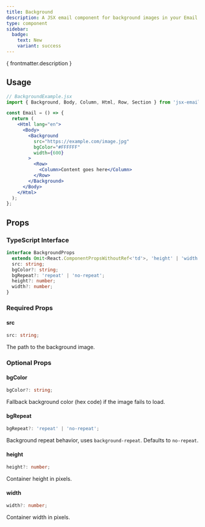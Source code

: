 ```yaml
---
title: Background
description: A JSX email component for background images in your Email template
type: component
sidebar:
  badge:
    text: New
    variant: success
---
```


<p>{ frontmatter.description }</p>

<Install type={frontmatter.type}/>

## Usage

```jsx "Background"
// BackgroundExample.jsx
import { Background, Body, Column, Html, Row, Section } from 'jsx-email';

const Email = () => {
  return (
    <Html lang="en">
      <Body>
        <Background 
          src="https://example.com/image.jpg" 
          bgColor="#FFFFFF" 
          width={600}
        >
          <Row>
            <Column>Content goes here</Column>
          </Row>
        </Background>
      </Body>
    </Html>
  );
};
```

## Props

### TypeScript Interface
```ts
interface BackgroundProps
  extends Omit<React.ComponentPropsWithoutRef<'td'>, 'height' | 'width' | 'bgcolor'> {
  src: string;
  bgColor?: string;
  bgRepeat?: 'repeat' | 'no-repeat';
  height?: number;
  width?: number;
}
```

### Required Props

#### src
```ts
src: string;
```
The path to the background image.

### Optional Props

#### bgColor
```ts
bgColor?: string;
```
Fallback background color (hex code) if the image fails to load.

#### bgRepeat
```ts
bgRepeat?: 'repeat' | 'no-repeat';
```
Background repeat behavior, uses `background-repeat`. Defaults to `no-repeat`.

#### height
```ts
height?: number;
```
Container height in pixels.

#### width
```ts
width?: number;
```
Container width in pixels.
